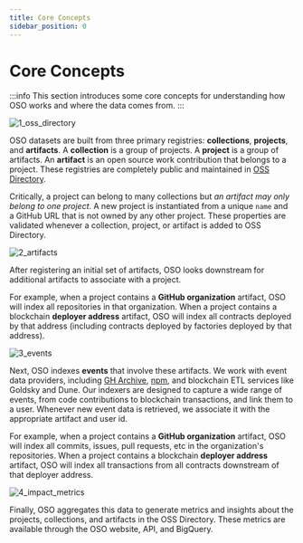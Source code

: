 ```yaml
---
title: Core Concepts
sidebar_position: 0
---
```


# Core Concepts

:::info
This section introduces some core concepts for understanding how OSO works and where the data comes from.
:::

![1_oss_directory](./1_oss_directory.png)

OSO datasets are built from three primary registries: **collections**, **projects**, and **artifacts**. A **collection** is a group of projects. A **project** is a group of artifacts. An **artifact** is an open source work contribution that belongs to a project. These registries are completely public and maintained in [OSS Directory](https://github.com/opensource-observer/oss-directory).

Critically, a project can belong to many collections but _an artifact may only belong to one project_. A new project is instantiated from a unique `name` and a GitHub URL that is not owned by any other project. These properties are validated whenever a collection, project, or artifact is added to OSS Directory.

![2_artifacts](./2_artifacts.png)

After registering an initial set of artifacts, OSO looks downstream for additional artifacts to associate with a project.

For example, when a project contains a **GitHub organization** artifact, OSO will index all repositories in that organization. When a project contains a blockchain **deployer address** artifact, OSO will index all contracts deployed by that address (including contracts deployed by factories deployed by that address).

![3_events](./3_events.png)

Next, OSO indexes **events** that involve these artifacts. We work with event data providers, including [GH Archive](https://www.gharchive.org/), [npm](https://www.npmjs.com/), and blockchain ETL services like Goldsky and Dune. Our indexers are designed to capture a wide range of events, from code contributions to blockchain transactions, and link them to a user. Whenever new event data is retrieved, we associate it with the appropriate artifact and user id.

For example, when a project contains a **GitHub organization** artifact, OSO will index all commits, issues, pull requests, etc in the organization's repositories. When a project contains a blockchain **deployer address** artifact, OSO will index all transactions from all contracts downstream of that deployer address.

![4_impact_metrics](./4_impact_metrics.png)

Finally, OSO aggregates this data to generate metrics and insights about the projects, collections, and artifacts in the OSS Directory. These metrics are available through the OSO website, API, and BigQuery.
